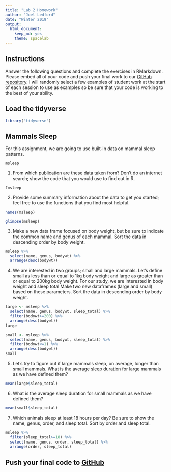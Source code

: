 ```yaml
---
title: "Lab 2 Homework"
author: "Joel Ledford"
date: "Winter 2019"
output:
  html_document:
    keep_md: yes
    theme: spacelab
---
```


## Instructions
Answer the following questions and complete the exercises in RMarkdown. Please embed all of your code and push your final work to our [GitHub repository](https://github.com/FRS417-DataScienceBiologists). I will randomly select a few examples of student work at the start of each session to use as examples so be sure that your code is working to the best of your ability.

## Load the tidyverse
```r
library("tidyverse")
```

## Mammals Sleep
For this assignment, we are going to use built-in data on mammal sleep patterns.  
```r
msleep
```

1. From which publication are these data taken from? Don't do an internet search; show the code that you would use to find out in R.
```r
?msleep
```



2. Provide some summary information about the data to get you started; feel free to use the functions that you find most helpful.
```r
names(msleep)
```

```r
glimpse(msleep)
```



3. Make a new data frame focused on body weight, but be sure to indicate the common name and genus of each mammal. Sort the data in descending order by body weight.
```r
msleep %>% 
  select(name, genus, bodywt) %>% 
  arrange(desc(bodywt))
```



4. We are interested in two groups; small and large mammals. Let's define small as less than or equal to 1kg body weight and large as greater than or equal to 200kg body weight. For our study, we are interested in body weight and sleep total Make two new dataframes (large and small) based on these parameters. Sort the data in descending order by body weight.
```r
large <- msleep %>% 
  select(name, genus, bodywt, sleep_total) %>% 
  filter(bodywt>=200) %>% 
  arrange(desc(bodywt))
large
```

```r
small <- msleep %>% 
  select(name, genus, bodywt, sleep_total) %>% 
  filter(bodywt<=1) %>% 
  arrange(desc(bodywt))
small
```




5. Let's try to figure out if large mammals sleep, on average, longer than small mammals. What is the average sleep duration for large mammals as we have defined them?
```r
mean(large$sleep_total)
```

6. What is the average sleep duration for small mammals as we have defined them?
```r
mean(small$sleep_total)
```


7. Which animals sleep at least 18 hours per day? Be sure to show the name, genus, order, and sleep total. Sort by order and sleep total.
```r
msleep %>% 
  filter(sleep_total>=18) %>% 
  select(name, genus, order, sleep_total) %>% 
  arrange(order, sleep_total)
```


## Push your final code to [GitHub](https://github.com/FRS417-DataScienceBiologists)
